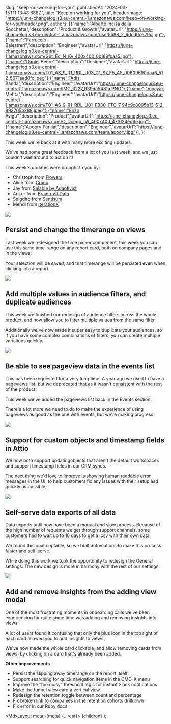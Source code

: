 
slug: "keep-on-working-for-you",
publishedAt: "2024-03-15T11:13:48.688Z",
title: "Keep on working for you",
headerImage: "https://june-changelog.s3.eu-central-1.amazonaws.com/keep-on-working-for-you/header.png",
authors: [{"name":"Alberto Incisa della Rocchetta","description":"Product & Growth","avatarUrl":"https://june-changelog.s3.eu-central-1.amazonaws.com/dscf5588_2_6dcd0ce29c.jpg"},{"name":"Ferruccio Balestreri","description":"Engineer","avatarUrl":"https://june-changelog.s3.eu-central-1.amazonaws.com/Gut_Ec_N_Ky_400x400_0c189fcaa5.jpg"},{"name":"Daniel Beere","description":"Designer","avatarUrl":"https://june-changelog.s3.eu-central-1.amazonaws.com/T01_AS_9_R1_RDL_U03_C1_S7_F5_A5_90609690daa6_512_5071aad8fc.jpeg"},{"name":"Adis Banda","description":"Engineer","avatarUrl":"https://june-changelog.s3.eu-central-1.amazonaws.com/IMG_3227_939da5481a.PNG"},{"name":"Vinayak Mehta","description":"Engineer","avatarUrl":"https://june-changelog.s3.eu-central-1.amazonaws.com/T01_AS_9_R1_RDL_U01_F830_FTC_7_94c9c8095b13_512_893705b288.jpeg"},{"name":"Enzo Avigo","description":"Product","avatarUrl":"https://june-changelog.s3.eu-central-1.amazonaws.com/O_Doeqb_IW_400x400_47f624ed6e.jpg"},{"name":"Apoorv Parijiat","description":"Engineer","avatarUrl":"https://june-changelog.s3.eu-central-1.amazonaws.com/team/apoorv.jpg"}],
};

This week we're back at it with many more exciting updates.

We've had some great feedback from a lot of you last week, and we just couldn't wait around to act on it!

This week's updates were brought to you by:

- Christoph from [Flowers](https://flowers-software.de)
- Alice from [Crono](https://www.crono.one/)
- Jay from [Salable by Adaptivist](https://www.salable.app/)
- Ankur from [Braintrust Data](https://www.braintrustdata.com/)
- Snigdho from [Sentisum](https://www.sentisum.com/)
- Mehdi from [IterationX](https://www.iterationx.com/)

![](https://june-changelog.s3.eu-central-1.amazonaws.com/keep-on-working-for-you/flowers.png)

## Persist and change the timerange on views

Last week we redesigned the time picker component, this week you can use this same time-range on any report card, both on company pages and in the views.

Your selection will be saved, and that timerange will be persisted even when clicking into a report.

![](https://june-changelog.s3.eu-central-1.amazonaws.com/keep-on-working-for-you/crono.png)

## Add multiple values in audience filters, and duplicate audiences

This week we finished our redesign of audience filters across the whole product, and now allow you to filter multiple values from the same filter.

Additionally we've now made it super easy to duplicate your audiences, so if you have some complex combinations of filters, you can create multiple variations quickly.

![](https://june-changelog.s3.eu-central-1.amazonaws.com/keep-on-working-for-you/braintrust.png)

## Be able to see pageview data in the events list

This has been requested for a very long time. A year ago we used to have a pageviews list, but we deprecated that as it wasn't consistent with the rest of the product.

This week we've added the pageviews list back in the Events section.

There's a lot more we need to do to make the experience of using pageviews as good as the one with events, but we're making progress.

![](https://june-changelog.s3.eu-central-1.amazonaws.com/keep-on-working-for-you/salable.png)

## Support for custom objects and timestamp fields in Attio

We now both support updatingobjects that aren't the default workspaces and support timestamp fields in our CRM syncs.

The next thing we'd love to improve is showing human readable error messages in the UI, to help customers fix any issues with their setup asd quickly as possible,

![](https://june-changelog.s3.eu-central-1.amazonaws.com/keep-on-working-for-you/sentisum.png)

## Self-serve data exports of all data

Data exports until now have been a manual and slow process. Because of the high number of requests we get through support channels, some customers had to wait up to 10 days to get a .csv with their own data.

We found this unacceptable, so we built automations to make this process faster and self-serve.

While doing this work we took the opportunity to redesign the General settings. The new design is more in harmony with the rest of our settings.

![](https://june-changelog.s3.eu-central-1.amazonaws.com/keep-on-working-for-you/iterationx.png)

## Add and remove insights from the adding view modal

One of the most frustrating moments in onboarding calls we've been experiencing for quite some time was adding and removing insights into views.

A lot of users found it confusing that only the plus icon in the top right of each card allowed you to add insights to views.

We've now made the whole card clickable, and allow removing cards from views, by clicking on a card that's already been added.

**Other improvements**

- Persist the slipping away timerange on the report itself
- Support searching for quick navigation items in the CMD-K menu
- Improve the "too noisy" threshold logic for instant Slack notifications
- Make the funnel view card a vertical view
- Redesign the retention toggle between count and percentage
- Fix broken link to companies in the retention cohorts drilldown
- Fix error in our Ruby docs

<MdxLayout meta={meta} {...rest}>
{children}
</MdxLayout>
);
